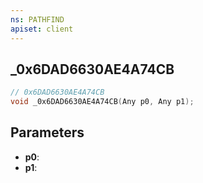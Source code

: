 ```yaml
---
ns: PATHFIND
apiset: client
---
```

## _0x6DAD6630AE4A74CB

```c
// 0x6DAD6630AE4A74CB
void _0x6DAD6630AE4A74CB(Any p0, Any p1);
```


## Parameters
* **p0**:
* **p1**: